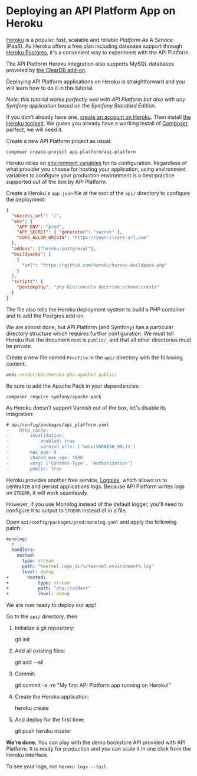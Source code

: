 # Deploying an API Platform App on Heroku

[Heroku](http://heroku.com) is a popular, fast, scalable and reliable _Platform As A Service_ (PaaS). As Heroku offers a
free plan including database support through [Heroku Postgres](https://www.heroku.com/postgres), it's
a convenient way to experiment with the API Platform.

The API Platform Heroku integration also supports MySQL databases provided by [the ClearDB add-on](https://addons.heroku.com/cleardb).

Deploying API Platform applications on Heroku is straightforward and you will learn how to do it in this tutorial.

_Note: this tutorial works perfectly well with API Platform but also with any Symfony application based on the Symfony Standard
Edition._

If you don't already have one, [create an account on Heroku](https://signup.heroku.com/signup/dc). Then install [the Heroku
toolbelt](https://devcenter.heroku.com/articles/getting-started-with-php#local-workstation-setup). We guess you already
have a working install of [Composer](http://getcomposer.org), perfect, we will need it.

Create a new API Platform project as usual:

    composer create-project api-platform/api-platform

Heroku relies on [environment variables](https://devcenter.heroku.com/articles/config-vars) for its configuration. Regardless
of what provider you choose for hosting your application, using environment variables to configure your production environment
is a best practice supported out of the box by API Platform.

Create a Heroku's `app.json` file at the root of the `api/` directory to configure the deployment:

```json
{
  "success_url": "/",
  "env": {
    "APP_ENV": "prod",
    "APP_SECRET": { "generator": "secret" },
    "CORS_ALLOW_ORIGIN": "https://your-client-url.com"
  },
  "addons": ["heroku-postgresql"],
  "buildpacks": [
    {
      "url": "https://github.com/heroku/heroku-buildpack-php"
    }
  ],
  "scripts": {
    "postdeploy": "php bin/console doctrine:schema:create"
  }
}
```

The file also tells the Heroku deployment system to build a PHP container and to add the Postgres add-on.

We are almost done, but API Platform (and Symfony) has a particular directory structure which requires further configuration.
We must tell Heroku that the document root is `public/`, and that all other directories must be private.

Create a new file named `Procfile` in the `api/` directory with the following content:

```yaml
web: vendor/bin/heroku-php-apache2 public/
```

Be sure to add the Apache Pack in your dependencies:

    composer require symfony/apache-pack

As Heroku doesn't support Varnish out of the box, let's disable its integration:

```patch
# api/config/packages/api_platform.yaml
-    http_cache:
-        invalidation:
-            enabled: true
-            varnish_urls: ['%env(VARNISH_URL)%']
-        max_age: 0
-        shared_max_age: 3600
-        vary: ['Content-Type', 'Authorization']
-        public: true
```

Heroku provides another free service, [Logplex](https://devcenter.heroku.com/articles/logplex), which allows us to centralize
and persist applications logs. Because API Platform writes logs on `STDERR`, it will work seamlessly.

However, if you use Monolog instead of the default logger, you'll need to configure it to output to `STDERR` instead of
in a file.

Open `api/config/packages/prod/monolog.yaml` and apply the following patch:

```yaml
monolog:
  # ...
  handlers:
    nested:
      type: stream
      path: "%kernel.logs_dir%/%kernel.environment%.log"
      level: debug
+       nested:
+           type: stream
+           path: "php://stderr"
+           level: debug
```

We are now ready to deploy our app!

Go to the `api/` directory, then

1. Initialize a git repository:

   git init

2. Add all existing files:

   git add --all

3. Commit:

   git commit -a -m "My first API Platform app running on Heroku!"

4. Create the Heroku application:

   heroku create

5. And deploy for the first time:

   git push heroku master

**We're done.** You can play with the demo bookstore API provided with API Platform. It is ready for production and you
can scale it in one click from the Heroku interface.

To see your logs, run `heroku logs --tail`.
